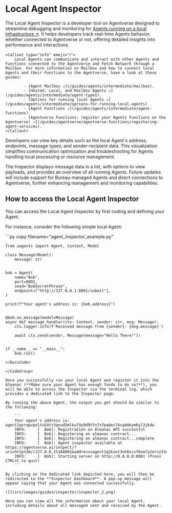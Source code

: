 
# Local Agent Inspector

The Local Agent Inspector is a developer tool on Agentverse designed to streamline debugging and monitoring for [Agents running on a local infrastructure ↗️](/guides/agents/intermediate/agent-types#local-agents). It helps developers track real-time Agents behavior, whether connected to Agentverse or not, offering detailed insights into performance and interactions.

    <Callout type="info" emoji="ℹ️">
        Local Agents can communicate and interact with other Agents and Functions connected to the Agentverse and Fetch Network through a Mailbox. For more information on Mailbox and how to connect local Agents and their Functions to the Agentverse, have a look at these guides:

            - [Agent Mailbox ↗️](/guides/agents/intermediate/mailbox).  
            - [Hosted, Local, and Mailbox Agents ↗️](/guides/agents/intermediate/agent-types).     
            - [Options for running local Agents ↗️](/guides/agents/intermediate/options-for-running-local-agents)
            - [Agent Functions ↗️](/guides/agents/intermediate/agent-functions). 
            - [Agentverse Functions: register your Agents Functions on the Agentverse! ↗️](/guides/agentverse/agentverse-functions/registering-agent-services). 
    </Callout>

Developers can view key details such as the local Agent's address, endpoints, message types, and sender-recipient data. This visualization simplifies communication optimization and troubleshooting for Agents handling local processing or resource management. 

The Inspector displays message data in a list, with options to view payloads, and provides an overview of all running Agents. Future updates will include support for Bureau-managed Agents and direct connections to Agentverse, further enhancing management and monitoring capabilities.

## How to access the Local Agent Inspector

You can access the Local Agent Inspector by first coding and defining your Agent. 

For instance, consider the following simple local Agent:

<GithubCodeSegment digest="36661e2d104e8d5150bdb124abcbb17c">
    <CodeSegment
        path="https://github.com/fetchai/uAgent-Examples/blob/main/5-documentation/guides/agents/intermediate/local-agent-inspector/agent_inspector_example.py"
        lineStart={1}
        lineEnd={25}
        hosted={true}
    />
</GithubCodeSegment>
<CodeGroup dynamic hasCopy isLocalHostedFile digest='36661e2d104e8d5150bdb124abcbb17c'>
<DocsCode local={true}>
	```py copy filename="agent_inspector_example.py"

	from uagents import Agent, Context, Model
	
	class Message(Model):
	    message: str
	
	
	bob = Agent(
	    name="Bob",
	    port=8001,
	    seed="BobSecretPhrase",
	    endpoint=["http://127.0.0.1:8001/submit"],
	)
	
	print(f"Your agent's address is: {bob.address}")
	
	
	@bob.on_message(model=Message)
	async def message_handler(ctx: Context, sender: str, msg: Message):
	    ctx.logger.info(f'Received message from {sender}: {msg.message}')
	
	    await ctx.send(sender, Message(message="Hello There!"))
	
	
	if __name__ == "__main__":
	    bob.run()

```
</DocsCode>

</CodeGroup>

Once you successfully run your local Agent and register it into the Almanac (**Make sure your Agent has enough funds to do so!**), you will be able to access the Inspector via the terminal log, which provides a dedicated link to the Inspector page. 

By running the above Agent, the output you get should be similar to the following:

    ```
    Your agent's address is: agent1qvrapvpxltu54tt3qnud5mlkul9y9d9tfn7xfpq4ec74cq4mkym6yl3jkdw
    INFO:     [  Bob]: Registration on Almanac API successful
    INFO:     [  Bob]: Registering on almanac contract...
    INFO:     [  Bob]: Registering on almanac contract...complete
    INFO:     [  Bob]: Agent inspector available at https://agentverse.ai/inspect/?uri=http%3A//127.0.0.1%3A8001&address=agent1q2kxet3vh0scsf0sm7y2erzz33cve6tv5uk63x64upw5g68kr0chkv7hw50
    INFO:     [  Bob]: Starting server on http://0.0.0.0:8001 (Press CTRL+C to quit)
    ```

By clicking on the dedicated link depicted here, you will then be redirected to the **Inspector Dashboard**. A pop-up message will appear saying that your Agent was connected successfully. 

![](src/images/guides/inspector/inspector_2.png)

Here you can view all the information about your local Agent, including details about all messaged sent and received by the Agent.

